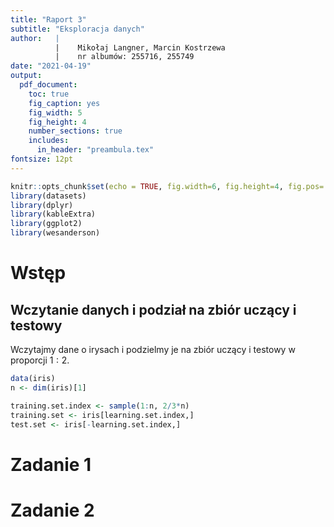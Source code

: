 ```yaml
---
title: "Raport 3"
subtitle: "Eksploracja danych"
author:   |
          |    Mikołaj Langner, Marcin Kostrzewa
          |    nr albumów: 255716, 255749
date: "2021-04-19"
output: 
  pdf_document:
    toc: true
    fig_caption: yes
    fig_width: 5 
    fig_height: 4 
    number_sections: true
    includes:
      in_header: "preambula.tex" 
fontsize: 12pt 
---
```


```r
knitr::opts_chunk$set(echo = TRUE, fig.width=6, fig.height=4, fig.pos='H')
library(datasets)
library(dplyr)
library(kableExtra)
library(ggplot2)
library(wesanderson)
```

# Wstęp

## Wczytanie danych i podział na zbiór uczący i testowy

<!--Tutaj jeszcze trochę napiszę o klasach irysów-->
Wczytajmy dane o irysach i podzielmy je na zbiór uczący i testowy w proporcji $1:2$.

```r
data(iris)
n <- dim(iris)[1]

training.set.index <- sample(1:n, 2/3*n)
training.set <- iris[learning.set.index,]
test.set <- iris[-learning.set.index,]
```


# Zadanie 1

# Zadanie 2

